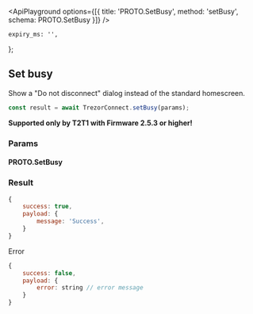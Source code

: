 


<ApiPlayground options={[{ title: 'PROTO.SetBusy', method: 'setBusy', schema: PROTO.SetBusy }]} />

    expiry_ms: '',
};

## Set busy

Show a "Do not disconnect" dialog instead of the standard homescreen.

```javascript
const result = await TrezorConnect.setBusy(params);
```

<Callout type="info">**Supported only by T2T1 with Firmware 2.5.3 or higher!**</Callout>

### Params

<CommonParamsLink />

#### PROTO.SetBusy

<ParamsTable schema={PROTO.SetBusy} descriptions={paramDescriptions} />

### Result

```javascript
{
    success: true,
    payload: {
        message: 'Success',
    }
}

```

Error

```javascript
{
    success: false,
    payload: {
        error: string // error message
    }
}
```
